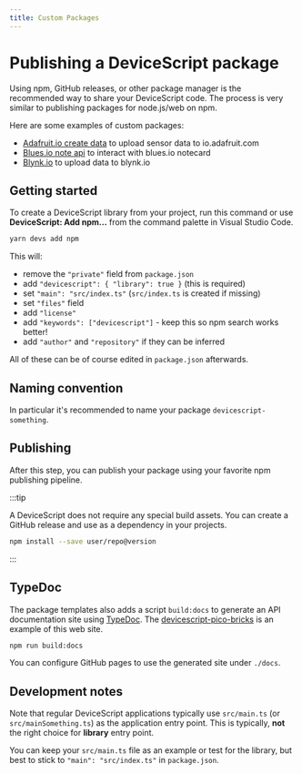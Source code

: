 ```yaml
---
title: Custom Packages
---
```


# Publishing a DeviceScript package

Using npm, GitHub releases, or other package manager is the recommended way to share your DeviceScript code.
The process is very similar to publishing packages for node.js/web on npm.

Here are some examples of custom packages:

-   [Adafruit.io create data](https://github.com/pelikhan/devicescript-adafruit-io/) to upload sensor data to io.adafruit.com
-   [Blues.io note api](https://github.com/pelikhan/devicescript-note) to interact with blues.io notecard
-   [Blynk.io](https://github.com/pelikhan/devicescript-blynk) to upload data to blynk.io

## Getting started

To create a DeviceScript library from your project, run this command
or use **DeviceScript: Add npm...** from the command palette in Visual Studio Code.

```bash
yarn devs add npm
```

This will:

-   remove the `"private"` field from `package.json`
-   add `"devicescript": { "library": true }` (this is required)
-   set `"main": "src/index.ts"` (`src/index.ts` is created if missing)
-   set `"files"` field
-   add `"license"`
-   add `"keywords": ["devicescript"]` - keep this so npm search works better!
-   add `"author"` and `"repository"` if they can be inferred

All of these can be of course edited in `package.json` afterwards.

## Naming convention

In particular it's recommended to name your package `devicescript-something`.

## Publishing

After this step, you can publish your package using your favorite npm publishing pipeline.

:::tip

A DeviceScript does not require any special build assets.
You can create a GitHub release and use as a dependency in your projects.

```bash npm2yarn
npm install --save user/repo@version
```

:::

## TypeDoc

The package templates also adds a script `build:docs` to generate an API documentation
site using [TypeDoc](https://typedoc.org/).
The [devicescript-pico-bricks](https://pelikhan.github.io/devicescript-pico-bricks) is an example of this web site.

```bash npm2yarn
npm run build:docs
```

You can configure GitHub pages to use the generated site under `./docs`.

## Development notes

Note that regular DeviceScript applications typically use `src/main.ts` (or `src/mainSomething.ts`)
as the application entry point.
This is typically, **not** the right choice for **library** entry point.

You can keep your `src/main.ts` file as an example or test for the library,
but best to stick to `"main": "src/index.ts"` in `package.json`.
